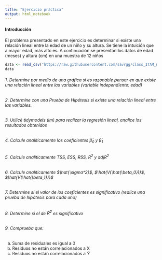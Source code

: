 ```yaml
---
title: "Ejercicio práctica"
output: html_notebook
---
```


#### Introducción

El problema presentado en este ejercicio es determinar si existe una relación lineal entre la edad de un niño y su altura. Se tiene la intuición que a mayor edad, más alto es. A continuación se presentan los datos de edad (meses) y altura (cm) en una muestra de 12 niños

```r
data <- read_csv("https://raw.githubusercontent.com/savrgg/class_ITAM_metodos/main/notas_r/ageandheight.csv")
data
```

######  1. Determine por medio de una gráfica si es razonable pensar en que existe una relación lineal entre las variables (variable independiente: edad)

######  2. Determine con una Prueba de Hipótesis si existe una relación lineal entre las variables.

######  3. Utilicé tidymodels (lm) para realizar la regresión lineal, analice los resultados obtenidos

######  4. Calcule analíticamente los coeficientes $\hat{\beta}_0$ y $\hat{\beta}_1$

######  5. Calcule analíticamente TSS, ESS, RSS, $R^2$ y $adjR^2$

######  6. Calcule analíticamente $\hat{\sigma^2}$, $\hat{V(\hat{\beta_0})}$, $\hat{V(\hat{\beta_1})}$

######  7. Determine si el valor de los coeficientes es significativo (realice una prueba de hipótesis para cada uno)

######  8. Determine si el de $R^2$ es significativo

######  9. Comprueba que:
a) Suma de residuales es igual a 0
b) Residuos no están correlacionados a X
c) Residuos no están correlacionados a $\hat{Y}$






